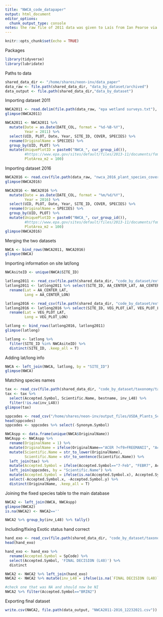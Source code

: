 ```yaml
---
title: "NWCA_code_datapaper"
output: html_document
editor_options: 
  chunk_output_type: console
notes: the raw file of 2011 data was given to Laís from Ian Pearse via email. The 2016 data Laís downloaded from the website and included in the database. https://www.epa.gov/national-aquatic-resource-surveys/data-national-aquatic-resource-surveys
---
```


```r
knitr::opts_chunk$set(echo = TRUE)
```

Packages
```r
library(tidyverse)
library(lubridate)
```

Paths to data
```r
shared_data_dir <- "/home/shares/neon-inv/data_paper"
data_raw <- file.path(shared_data_dir, "data_by_dataset/archived")
data_output <- file.path(shared_data_dir,"data_by_dataset")

```

Importing dataset 2011
```r
NWCA2011 <- read.delim(file.path(data_raw, "epa wetland surveys.txt"), header = TRUE)
glimpse(NWCA2011)

NWCA2011 <- NWCA2011 %>%
  mutate(Date = as.Date(DATE_COL, format = "%d-%B-%Y"),
         Year = 2011) %>%
  select(UID, PLOT, Date, Year, SITE_ID, COVER, SPECIES) %>%
  rename(OriginalName = SPECIES) %>%
  group_by(UID, PLOT) %>%
  mutate(UniquePlotID = paste0("NWCA_", cur_group_id()),
         #https://www.epa.gov/sites/default/files/2013-11/documents/fom_with_errata.pdf
         PlotArea_m2 = 100)
```

Importing dataset 2016
```r
NWCA2016 <- read.csv(file.path(data_raw, "nwca_2016_plant_species_cover_height_-_data_csv.csv"), header = TRUE)
glimpse(NWCA2016)

NWCA2016 <- NWCA2016 %>%
  mutate(Date = as.Date(DATE_COL, format = "%m/%d/%Y"),
         Year = 2016) %>%
  select(UID, PLOT, Date, Year, SITE_ID, COVER, SPECIES) %>%
  rename(OriginalName = SPECIES) %>%
  group_by(UID, PLOT) %>%
  mutate(UniquePlotID = paste0("NWCA_", cur_group_id()),
         #https://www.epa.gov/sites/default/files/2013-11/documents/fom_with_errata.pdf
         PlotArea_m2 = 100)
glimpse(NWCA2016)
```


Merging the two datasets
```r

NWCA <- bind_rows(NWCA2011, NWCA2016)
glimpse(NWCA)

```

Importing information on site lat/long
```r

NWCAsiteID <- unique(NWCA$SITE_ID)

latlong2011 <- read_csv(file.path(shared_data_dir, "code_by_dataset/extra_csv_NWCA/nwca2011_siteinfo.csv"))
latlong2011 <- latlong2011 %>% select(SITE_ID, AA_CENTER_LAT, AA_CENTER_LON) %>%
  rename(Lat = AA_CENTER_LAT,
         Long = AA_CENTER_LON)

latlong2016 <- read_csv(file.path(shared_data_dir, "code_by_dataset/extra_csv_NWCA/nwca2016_siteinfo.csv"))
latlong2016 <- latlong2016 %>% select(SITE_ID, VEG_PLOT_LAT, VEG_PLOT_LON) %>%
  rename(Lat = VEG_PLOT_LAT,
         Long = VEG_PLOT_LON)

latlong <- bind_rows(latlong2016, latlong2011)
glimpse(latlong)

latlong <- latlong %>%
  filter(SITE_ID %in% NWCAsiteID) %>%
  distinct(SITE_ID, .keep_all = T) 

```

Adding lat/long info
```r
NWCA <- left_join(NWCA, latlong, by = "SITE_ID")
glimpse(NWCA)
```

Matching species names
```r
tax <- read_csv(file.path(shared_data_dir, "code_by_dataset/taxonomy/taxonomy_temp10_revised.csv"))
tax <- tax %>%
  select(Accepted.Symbol, Scientific.Name, bestname, inv_L48) %>%
  filter(!is.na(inv_L48))
glimpse(tax)

sppcodes <- read_csv("/home/shares/neon-inv/output_files/USDA_Plants_ScientificNames.csv")
head(sppcodes) 
sppcodes <- sppcodes %>% select(-Synonym.Symbol)

NWCAspp <- data.frame(unique(NWCA$OriginalName))
NWCAspp <- NWCAspp %>%
  rename(OriginalName = 1) %>%
  mutate(OriginalName = ifelse(OriginalName=="ACER ?<f9>FREEMANII", "Acer freemanii", OriginalName)) %>%
  mutate(Scientific.Name = str_to_lower(OriginalName),
         Scientific.Name = str_to_sentence(Scientific.Name)) %>%
  left_join(tax) %>%
  mutate(Accepted.Symbol = ifelse(Accepted.Symbol=="7-Feb", "FEBR7", Accepted.Symbol)) %>%
  left_join(sppcodes, by = "Scientific.Name") %>%
  mutate(Accepted.Symbol = ifelse(is.na(Accepted.Symbol.x), Accepted.Symbol.y, Accepted.Symbol.x)) %>%
  select(-Accepted.Symbol.x, -Accepted.Symbol.y) %>%
  distinct(OriginalName, .keep_all = T)

```

Joining the fixed species table to the main database
```r
NWCA2 <- left_join(NWCA, NWCAspp)
glimpse(NWCA2)
is.na(NWCA2) <- NWCA2==''

NWCA2 %>% group_by(inv_L48) %>% tally()
```

Including/fixing Exotic status hand correct 
```r
hand_exo <- read_csv(file.path(shared_data_dir, "code_by_dataset/taxonomy/multStatusSpL48.csv"))
head(hand_exo)

hand_exo <- hand_exo %>%
  rename(Accepted.Symbol = SpCode) %>%
  select(Accepted.Symbol, 'FINAL DECISION (L48)') %>%
  distinct

NWCA2 <- NWCA2 %>% left_join(hand_exo)
NWCA2 <- NWCA2 %>% mutate(inv_L48 = ifelse(is.na(`FINAL DECISION (L48)`), inv_L48, `FINAL DECISION (L48)`)) %>% select(-`FINAL DECISION (L48)`)

#check one that was NA and should now be NI
NWCA2 %>% filter(Accepted.Symbol=="BRIN2")

```


Exporting final dataset
```r
write.csv(NWCA2, file.path(data_output, "NWCA2011-2016_12232021.csv"))
```

